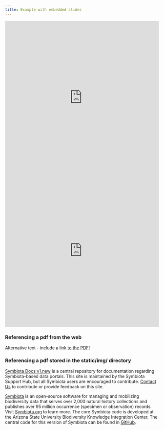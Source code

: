 ```yaml
---
title: Example with embedded slides
---
```



<iframe
  src="https://docs.google.com/presentation/d/1_4mdCXh5KjRn-A9XY_eW_gav36qwPw8m7Ew3WFLosw0/edit?usp=sharing"
  width="100%"
  height="500px"
  frameborder="0"
  allowfullscreen
></iframe>

<iframe
  src="https://docs.google.com/presentation/d/1ZFDauAO1HYVxn22jpUcBuekZuWUMFuup/edit?usp=sharing&ouid=106914048811184527917&rtpof=true&sd=true"
  width="100%"
  height="500px"
  frameborder="0"
  allowfullscreen
></iframe>

<h3>Referencing a pdf from the web</h3>
<object data="https://www.zobodat.at/pdf/Atalanta_23_0483-0489.pdf" type="application/pdf" width="100%" height="600vh">
    <p>Alternative text - include a link <a href="https://www.zobodat.at/pdf/Atalanta_23_0483-0489.pdf">to the PDF!</a></p>
</object>

<h3>Referencing a pdf stored in the static/img/ directory</h3>
<object data={useBaseUrl('/img/ReducedFlightToLightBehaviourOfMothPopulationsExposedToLongTermUrbanLightPollution_AltermattEbert_BiologyLetters_2016.pdf')} type="application/pdf" width="100%" height="600vh" />

[Symbiota Docs v1.new](https://symbiota.org/docs) is a central repository for documentation regarding Symbiota-based data portals. This site is maintained by the Symbiota Support Hub, but all Symbiota users are encouraged to contribute. [Contact Us](https://biokic.github.io/symbiota-docs/contact/) to contribute or provide feedback on this site.

[Symbiota](https://symbiota.org/) is an open-source software for managing and mobilizing biodiversity data that serves over 2,000 natural history collections and publishes over 95 million occurrence (specimen or observation) records. Visit [Symbiota.org](https://symbiota.org/) to learn more. The core Symbiota code is developed at the Arizona State University Biodiversity Knowledge Integration Center. The central code for this version of Symbiota can be found in [GitHub](https://github.com/BioKIC/Symbiota).
